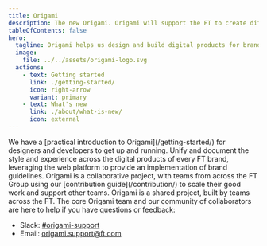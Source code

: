 ```yaml
---
title: Origami
description: The new Origami. Origami will support the FT to create differentiated products, targeting different audiences, by scaling Origami to support more brands and platforms.
tableOfContents: false
hero:
  tagline: Origami helps us design and build digital products for brands across the FT Group. Explore our latest usage guidelines, UI patterns, and components with aligned tooling for engineers and designers.
  image:
    file: ../../assets/origami-logo.svg
  actions:
    - text: Getting started
      link: ./getting-started/
      icon: right-arrow
      variant: primary
    - text: What's new
      link: ./about/what-is-new/
      icon: external
---
```



<CardGrid>
<Card title="Get started" icon="document">
	We have a [practical introduction to Origami](/getting-started/) for designers and developers to get up and running.
</Card>
<Card title="Mission" icon="rocket">
	Unify and document the style and experience across the digital products of
	every FT brand, leveraging the web platform to provide an implementation of
	brand guidelines.
</Card>
<Card title="Contribute" icon="star">
	Origami is a collaborative project, with teams from across the FT Group using our [contribution guide](/contribution/) to scale their good work and support other teams.
</Card>

<Card title="Contact" icon="slack">
  Origami is a shared project, built by teams across the FT. The core Origami team and our community of collaborators are here to help if you have questions or feedback:

  <ul>
    <li>Slack: <a href="https://financialtimes.slack.com/messages/origami-support">#origami-support</a></li>
    <li>Email:  <a href="mailto:origami.support@ft.com">origami.support@ft.com</a></li>
  </ul>
</Card>

</CardGrid>
